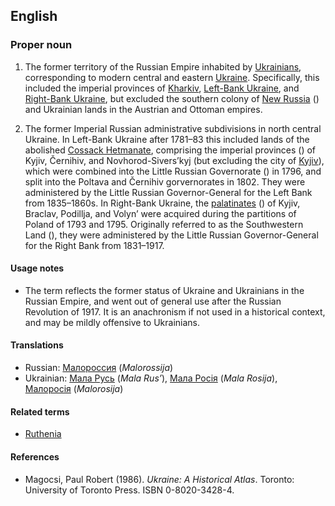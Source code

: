 ==English==
{{wikipedia}}
===Proper noun===
{{en-proper noun}}

# {{historical}} The former territory of the Russian Empire inhabited by [[Ukrainian]]s, corresponding to modern central and eastern [[Ukraine]].  Specifically, this included the imperial provinces of [[Kharkiv]], [[Left-Bank Ukraine]], and [[Right-Bank Ukraine]], but excluded the southern colony of [[New Russia]] ({{term|Новороссия|tr=Novorossija|lang=ru|sc=Cyrl}}) and Ukrainian lands in the Austrian and Ottoman empires.
# {{historical}} The former Imperial Russian administrative subdivisions in north central Ukraine.  In Left-Bank Ukraine after 1781–83 this included lands of the abolished [[Cossack Hetmanate]], comprising the imperial provinces ({{term|наместничество|наместничества|tr=namestničestva|lang=ru|sc=Cyrl}}) of Kyjiv, Černihiv, and Novhorod-Sivers’kyj (but excluding the city of [[Kyjiv]]), which were combined into the Little Russian Governorate  ({{term|губерния|tr=gubernija|lang=ru|sc=Cyrl}}) in 1796, and split into the Poltava and Černihiv gorvernorates in 1802.  They were administered by the Little Russian Governor-General for the Left Bank from 1835–1860s.  In Right-Bank Ukraine, the [[palatinate]]s ({{term|województwo|województwa|lang=pl}}) of Kyjiv, Braclav, Podillja, and Volyn’ were acquired during the partitions of Poland of 1793 and 1795.  Originally referred to as the Southwestern Land ({{term|Югозападний Край|tr=Jugozapadnij Kraj|lang=ru|sc=Cyrl}}), they were administered by the Little Russian Governor-General for the Right Bank from 1831–1917.

====Usage notes====
* The term reflects the former status of Ukraine and Ukrainians in the Russian Empire, and went out of general use after the Russian Revolution of 1917.  It is an anachronism if not used in a historical context, and may be mildly offensive to Ukrainians.

====Translations====
* Russian: [[Малороссия]] (''Malorossija'')
* Ukrainian: [[Мала Русь]] (''Mala Rus’''), [[Мала Росія]] (''Mala Rosija''), [[Малоросія]] (''Malorosija'')

====Related terms====
* [[Ruthenia]]

====References====
* Magocsi, Paul Robert (1986).  ''Ukraine: A Historical Atlas''.  Toronto: University of Toronto Press.  ISBN 0-8020-3428-4.